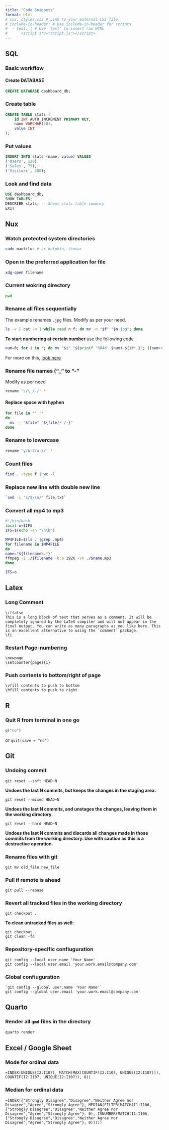 ```yaml
---
title: "Code Snippets"
format: html
# css: styles.css # Link to your external CSS file
# include-in-header: # Use include-in-header for scripts
#  - text: | # Use 'text' to insert raw HTML
#      <script src="script.js"></script>
---
```


## SQL

### Basic workflow

#### Create DATABASE

```.sql
CREATE DATABASE dashboard_db;
```

### Create table

```.sql
CREATE TABLE stats (
    id INT AUTO_INCREMENT PRIMARY KEY,
    name VARCHAR(50),
    value INT
);
```

### Put values

```.sql
INSERT INTO stats (name, value) VALUES
('Users', 120),
('Sales', 75),
('Visitors', 300);
```

### Look and find data

```.sql
USE dashboard_db;
SHOW TABLES;
DESCRIBE stats; -- Shows stats table summary
EXIT
```

## Nux

### Watch protected system directories

```bash
sudo nautilus # or dolphin, thunar
```

### Open in the preferred application for file

```bash
xdg-open filename
```

### Current wokring directory

```bash
pwd
```

### Rename all files sequentially

The example renames `.jpg` files. Modify as per your need.

```.bash
ls -v | cat -n | while read n f; do mv -n "$f" "$n.jpg"; done
```

**To start numbering at certain number** use the following code

```.bash
num=0; for i in *; do mv "$i" "$(printf '%04d' $num).${i#*.}"; ((num++)); done
```

For more on this, [look here](https://stackoverflow.com/questions/3211595/renaming-files-in-a-folder-to-sequential-numbers)

### Rename file names ("_" to "-"

Modify as per need

```.bash
rename 's/\_/-/' *
```

#### Replace space with hyphen

```.bash
for file in *' '*
do
  mv -- "$file" "${file// /-}"
done
```

### Rename to lowercase

```.bash
rename 'y/A-Z/a-z/' *
```

### Count files

```.bash
find . -type f | wc -l
```

### Replace new line with double new line

```.bash
`sed -i 's/$/\n/' file.txt`
```

### Convert all mp4 to mp3


```.bash
#!/bin/bash
local o=$IFS
IFS=$(echo -en "\n\b")

MP4FILE=$(ls . |grep .mp4)
for filename in $MP4FILE
do
name="${filename%.*}"
ffmpeg -i ./$filename -b:a 192K -vn ./$name.mp3
done

IFS=o
```

## Latex

### Long Comment

```.latex
\iffalse
This is a long block of text that serves as a comment. It will be completely ignored by the LaTeX compiler and will not appear in the final output. You can write as many paragraphs as you like here. This is an excellent alternative to using the `comment` package.
\fi
```

### Restart Page-numbering

```.latex
\newpage
\setcounter{page}{1}
```

### Push contents to bottom/right of page

```.latex
\vfill contents to push to bottom
\hfill contents to push to right
```

## R

### Quit R from terminal in one go

```.r
q("no")
```

or `quit(save = "no")`


## Git

### Undoing commit


```.git
git reset --soft HEAD~N
```

**Undoes the last N commits, but keeps the changes in the staging area.**

```.git
git reset --mixed HEAD~N
```

**Undoes the last N commits, and unstages the changes, leaving them in the working directory.**

```.git
git reset --hard HEAD~N
```

**Undoes the last N commits and discards all changes made in those commits from the working directory. Use with caution as this is a destructive operation.**

### Rename files with git

```.git
git mv old_file new_file
```

### Pull if remote is ahead

```.git
git pull --rebase
```


### Revert all tracked files in the working directory

```.git
git checkout .
```

**To clean untracked files as well:**

```.git
git checkout .
git clean -fd
```


### Repository-specific confiuguration

```.git
git config --local user.name 'Your Name'
git config --local user.email 'your.work.email@company.com'
```

### Global confiuguration

```.git
`git config --global user.name 'Your Name'`
git config --global user.email 'your.work.email@company.com'
```

## Quarto

### Render all `qmd` files in the directory

```.bash
quarto render
```


## Excel / Google Sheet

### Mode for ordinal data

```.excel
=INDEX(UNIQUE(I2:I107), MATCH(MAX(COUNTIF(I2:I107, UNIQUE(I2:I107))), COUNTIF(I2:I107, UNIQUE(I2:I107)), 0))
```

### Median for ordinal data
```.excel
=INDEX({"Strongly Disagree","Disagree","Neither Agree nor Disagree","Agree","Strongly Agree"}, MEDIAN(FILTER(MATCH(I1:I106, {"Strongly Disagree","Disagree","Neither Agree nor Disagree","Agree","Strongly Agree"}, 0), ISNUMBER(MATCH(I1:I106, {"Strongly Disagree","Disagree","Neither Agree nor Disagree","Agree","Strongly Agree"}, 0)))))
```

